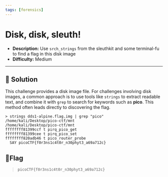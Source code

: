 ---
tags: [forensics]
---
# Disk, disk, sleuth!

- **Description:** Use `srch_strings` from the sleuthkit and some terminal-fu to find a flag in this disk image
- **Difficulty:** Medium

---

## 🔎 Solution
This challenge provides a disk image file. 
For challenges involving disk images, a common approach is to use tools like `strings` to extract readable text, and combine it with `grep` to search for keywords such as **pico**. 
This method often leads directly to discovering the flag.

```
> strings dds1-alpine.flag.img | grep "pico" 
/home/kali/Desktop/pico-ctf/mnt
/home/kali/Desktop/pico-ctf/mnt
ffffffff81399ccf t pirq_pico_get
ffffffff81399cee t pirq_pico_set
ffffffff820adb46 t pico_router_probe
  SAY picoCTF{f0r3ns1c4t0r_n30phyt3_a69a712c}
```

## 🚩Flag
> `picoCTF{f0r3ns1c4t0r_n30phyt3_a69a712c}`